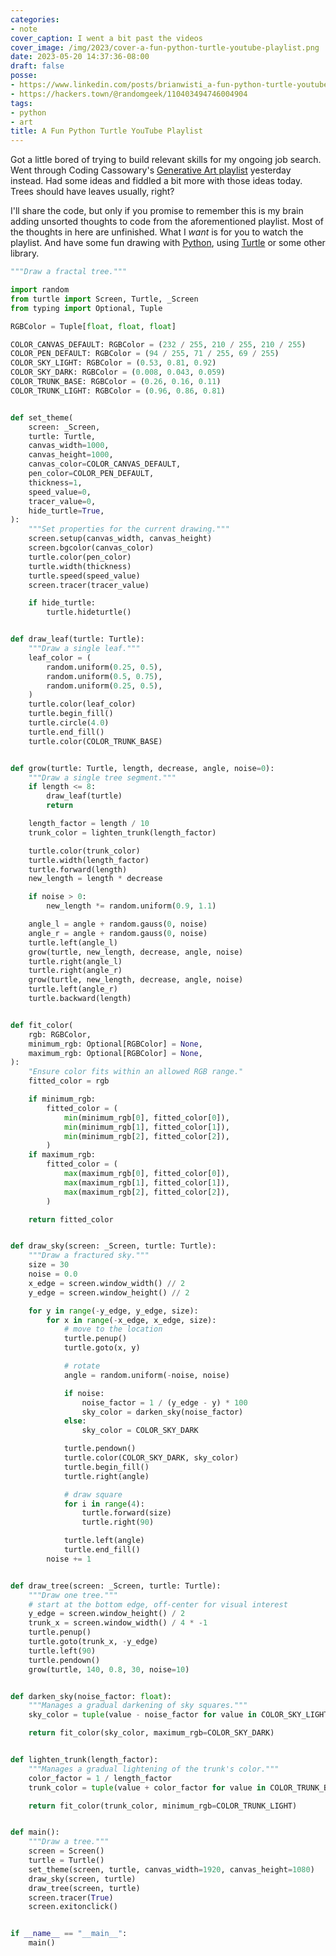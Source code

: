 ```yaml
---
categories:
- note
cover_caption: I went a bit past the videos
cover_image: /img/2023/cover-a-fun-python-turtle-youtube-playlist.png
date: 2023-05-20 14:37:36-08:00
draft: false
posse:
- https://www.linkedin.com/posts/brianwisti_a-fun-python-turtle-youtube-playlist-activity-7065824023405891584-rjzu?utm_source=share&utm_medium=member_desktop
- https://hackers.town/@randomgeek/110403494746004904
tags:
- python
- art
title: A Fun Python Turtle YouTube Playlist
---
```


Got a little bored of trying to build relevant skills for my ongoing job search.
Went through Coding Cassowary's [Generative Art playlist][playlist] yesterday instead.
Had some ideas and fiddled a bit more with those ideas today.
Trees should have leaves usually, right?

[playlist]: https://www.youtube.com/playlist?list=PLBLV84VG7Md9oO4MUOhyqz7gBFOzx8XIw

I'll share the code, but only if you promise to remember this is my brain adding unsorted thoughts
to code from the aforementioned playlist.
Most of the thoughts in here are unfinished.
What I *want* is for you to watch the playlist.
And have some fun drawing with [Python][python], using [Turtle][turtle] or some other library.

[python]: https://python.org
[turtle]: https://docs.python.org/3/library/turtle.html

```python title="tree.py"
"""Draw a fractal tree."""

import random
from turtle import Screen, Turtle, _Screen
from typing import Optional, Tuple

RGBColor = Tuple[float, float, float]

COLOR_CANVAS_DEFAULT: RGBColor = (232 / 255, 210 / 255, 210 / 255)
COLOR_PEN_DEFAULT: RGBColor = (94 / 255, 71 / 255, 69 / 255)
COLOR_SKY_LIGHT: RGBColor = (0.53, 0.81, 0.92)
COLOR_SKY_DARK: RGBColor = (0.008, 0.043, 0.059)
COLOR_TRUNK_BASE: RGBColor = (0.26, 0.16, 0.11)
COLOR_TRUNK_LIGHT: RGBColor = (0.96, 0.86, 0.81)


def set_theme(
    screen: _Screen,
    turtle: Turtle,
    canvas_width=1000,
    canvas_height=1000,
    canvas_color=COLOR_CANVAS_DEFAULT,
    pen_color=COLOR_PEN_DEFAULT,
    thickness=1,
    speed_value=0,
    tracer_value=0,
    hide_turtle=True,
):
    """Set properties for the current drawing."""
    screen.setup(canvas_width, canvas_height)
    screen.bgcolor(canvas_color)
    turtle.color(pen_color)
    turtle.width(thickness)
    turtle.speed(speed_value)
    screen.tracer(tracer_value)

    if hide_turtle:
        turtle.hideturtle()


def draw_leaf(turtle: Turtle):
    """Draw a single leaf."""
    leaf_color = (
        random.uniform(0.25, 0.5),
        random.uniform(0.5, 0.75),
        random.uniform(0.25, 0.5),
    )
    turtle.color(leaf_color)
    turtle.begin_fill()
    turtle.circle(4.0)
    turtle.end_fill()
    turtle.color(COLOR_TRUNK_BASE)


def grow(turtle: Turtle, length, decrease, angle, noise=0):
    """Draw a single tree segment."""
    if length <= 8:
        draw_leaf(turtle)
        return

    length_factor = length / 10
    trunk_color = lighten_trunk(length_factor)

    turtle.color(trunk_color)
    turtle.width(length_factor)
    turtle.forward(length)
    new_length = length * decrease

    if noise > 0:
        new_length *= random.uniform(0.9, 1.1)

    angle_l = angle + random.gauss(0, noise)
    angle_r = angle + random.gauss(0, noise)
    turtle.left(angle_l)
    grow(turtle, new_length, decrease, angle, noise)
    turtle.right(angle_l)
    turtle.right(angle_r)
    grow(turtle, new_length, decrease, angle, noise)
    turtle.left(angle_r)
    turtle.backward(length)


def fit_color(
    rgb: RGBColor,
    minimum_rgb: Optional[RGBColor] = None,
    maximum_rgb: Optional[RGBColor] = None,
):
    "Ensure color fits within an allowed RGB range."
    fitted_color = rgb

    if minimum_rgb:
        fitted_color = (
            min(minimum_rgb[0], fitted_color[0]),
            min(minimum_rgb[1], fitted_color[1]),
            min(minimum_rgb[2], fitted_color[2]),
        )
    if maximum_rgb:
        fitted_color = (
            max(maximum_rgb[0], fitted_color[0]),
            max(maximum_rgb[1], fitted_color[1]),
            max(maximum_rgb[2], fitted_color[2]),
        )

    return fitted_color


def draw_sky(screen: _Screen, turtle: Turtle):
    """Draw a fractured sky."""
    size = 30
    noise = 0.0
    x_edge = screen.window_width() // 2
    y_edge = screen.window_height() // 2

    for y in range(-y_edge, y_edge, size):
        for x in range(-x_edge, x_edge, size):
            # move to the location
            turtle.penup()
            turtle.goto(x, y)

            # rotate
            angle = random.uniform(-noise, noise)

            if noise:
                noise_factor = 1 / (y_edge - y) * 100
                sky_color = darken_sky(noise_factor)
            else:
                sky_color = COLOR_SKY_DARK

            turtle.pendown()
            turtle.color(COLOR_SKY_DARK, sky_color)
            turtle.begin_fill()
            turtle.right(angle)

            # draw square
            for i in range(4):
                turtle.forward(size)
                turtle.right(90)

            turtle.left(angle)
            turtle.end_fill()
        noise += 1


def draw_tree(screen: _Screen, turtle: Turtle):
    """Draw one tree."""
    # start at the bottom edge, off-center for visual interest
    y_edge = screen.window_height() / 2
    trunk_x = screen.window_width() / 4 * -1
    turtle.penup()
    turtle.goto(trunk_x, -y_edge)
    turtle.left(90)
    turtle.pendown()
    grow(turtle, 140, 0.8, 30, noise=10)


def darken_sky(noise_factor: float):
    """Manages a gradual darkening of sky squares."""
    sky_color = tuple(value - noise_factor for value in COLOR_SKY_LIGHT)

    return fit_color(sky_color, maximum_rgb=COLOR_SKY_DARK)


def lighten_trunk(length_factor):
    """Manages a gradual lightening of the trunk's color."""
    color_factor = 1 / length_factor
    trunk_color = tuple(value + color_factor for value in COLOR_TRUNK_BASE)

    return fit_color(trunk_color, minimum_rgb=COLOR_TRUNK_LIGHT)


def main():
    """Draw a tree."""
    screen = Screen()
    turtle = Turtle()
    set_theme(screen, turtle, canvas_width=1920, canvas_height=1080)
    draw_sky(screen, turtle)
    draw_tree(screen, turtle)
    screen.tracer(True)
    screen.exitonclick()


if __name__ == "__main__":
    main()
```

